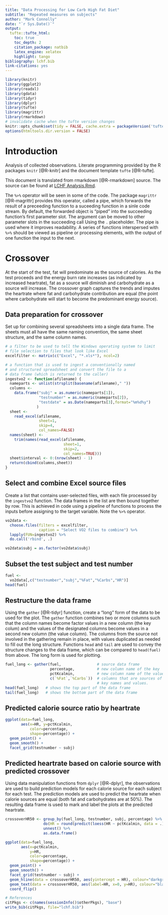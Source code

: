 ```yaml
---
title: "Data Processing for Low Carb High Fat Diet"
subtitle: "Repeated measures on subjects"
author: "Mark Connolly"
date: "`r Sys.Date()`"
output:
  tufte::tufte_html:
    toc: true
    toc_depth: 2
    citation_package: natbib
    latex_engine: xelatex
    highlight: tango
bibliography: lchf.bib
link-citations: yes
---
```


```r
library(knitr)
library(ggplot2)
library(readxl)
library(gdata)
library(tidyr)
library(dplyr)
library(tufte)
library(magrittr)
library(rmarkdown)
# invalidate cache when the tufte version changes
knitr::opts_chunk$set(tidy = FALSE, cache.extra = packageVersion('tufte'))
options(htmltools.dir.version = FALSE)
```
# Introduction
Analysis of collected observations.  Literate programming provided by the R packages `knitr` [@R-knitr] and the document template `tufte`  [@R-tufte].

This document is translated from rmarkdown [@R-rmarkdown] source.  The source can be found at [LCHF Analysis.Rmd](https://github.com/markconnolly/lchf/blob/master/LCHF%20Analysis.Rmd).

The `%>%` operator will be seen in some of the code.  The package `magrittr` [@R-magrittr] provides this operator, called a pipe, which forwards the result of a preceeding function to a suceeding function in a sinle code stream.  By default, the forwarded object is "piped" into the succeeding function's first parameter slot.  The argument can be moved to other parameter slots in the succeeding call Using the `.` placeholder.  The pipe is used where it improves readability.  A series of functions interspersed with `%>%` should be viewed as pipeline or processing elements, with the output of one function the input to the next.

# Crossover
At the start of the test, fat will predominate as the source of calories.  As the test proceeds and the energy burn rate increases (as indicated by increased heartrate), fat as a source will diminish and carbohydrate as a source will increase.  The crossover graph captures the trends and imputes the heartrate where fat and carbohydrate contribution are equal (the point where carbohydrate will start to become the predominant energy source).

## Data preparation for crossover
Set up for combining several spreadsheets into a single data frame.  The sheets must all have the same naming convention, the same sheet structure, and the same column names.

```r
# a filter to be used to tell the Windows operating system to limit 
# file selection to files that look like Excel
excelfilter <- matrix(c("Excel", "*.xls*"), ncol=2)

# a function that is used to ingest a conventionally named 
# and structured spreadsheet and convert the file to a 
# data frame (which is returned to the caller)
ingestvo2 <- function(afilename) {
  nameparts <- unlist(strsplit(basename(afilename)," "))
  columns <- 
    data.frame("subj" = as.numeric(nameparts[1]),
               "testnumber" = as.numeric(nameparts[2]),
               "testdate" = as.Date(nameparts[3],format="%m%d%y")
              ) 
  sheet <- 
    read_excel(afilename, 
               sheet=1, 
               skip=4, 
               col_names=FALSE)
  names(sheet) <- 
    trim(names(read_excel(afilename, 
                          sheet=1, 
                          skip=2, 
                          col_names=TRUE)))
  sheet$interval <- 0:(nrow(sheet) - 1)
  return(cbind(columns,sheet))
}
```

## Select and combine Excel source files
Create a list that contains user-selected files, with each file processed by the `ingestvo2` function.  The data frames in the list are then bound together by row.  This is achieved in code using a pipeline of functions to process the inputs before assigning to the target variable. Note the `%>%` operator.

```r
vo2data <- 
  choose.files(filters = excelfilter,
               caption = "Select VO2 files to combine") %>%
  lapply(FUN=ingestvo2) %>% 
  do.call('rbind', .)

vo2data$subj = as.factor(vo2data$subj)
```


## Subset the test subject and test number

```r
fuel <- 
  vo2data[,c("testnumber","subj","%Fat","%Carbs","HR")]
head(fuel)
```

## Restructure the data frame
Using the `gather` [@R-tidyr] function, create a "long" form of the data to be used for the plot.  The `gather` function combines two or more columns such that the column names become factor values in a new column (the key colum) and the values of the designated columns become values in a second new column (the value column). The columns from the source not involved in the gathering remain in place, with values duplicated as needed to fill out the long structure. Functions `head` and `tail` are used to convey the structure changes to the data frame, which can be compared to `head(fuel)` from above.  The long form is used for plotting.
```r
fuel_long <- gather(fuel,                # source data frame
                    percentage,          # new column name of the key
                    pctKcalmin,          # new column name of the value
                    c(`%Fat`,`%Carbs`))  # columns that are sources of
                                         # key names and values.
head(fuel_long)   # shows the top part of the data frame
tail(fuel_long)   # shows the bottom part of the data frame
```

## Predicted calorie source ratio by heartrate
```r
ggplot(data=fuel_long, 
       aes(x=HR, y=pctKcalmin, 
           color=percentage, 
           shape=percentage)) + 
  geom_point() + 
  geom_smooth() +
  facet_grid(testnumber ~ subj)
```

##  Predicted heartrate based on calorie source with predicted crossover
Using data manipulation functions from `dplyr` [@R-dplyr], the observations are used to build prediction models for each calorie source for each subject for each test.  The prediction models are used to predict the heartrate when calorie sources are equal (both fat and carbohydrates are at 50%).  The resulting data frame is used to mark and label the plots at the predicted heartrate. 

```r
crossoverHR50 <- group_by(fuel_long, testnumber, subj, percentage) %>% 
                 do(HR = round(predict(loess(HR ~ pctKcalmin, data = .), newdata=50))) %>%
                 unnest() %>% 
                 as.data.frame()

ggplot(data=fuel_long,
       aes(x=pctKcalmin,
           y=HR,
           color=percentage, 
           shape=percentage)) + 
  geom_point() + 
  geom_smooth() +
  facet_grid(testnumber ~ subj) +
  geom_hline(data = crossoverHR50, aes(yintercept = HR), colour="darkgrey") + 
  geom_text(data = crossoverHR50, aes(label=HR, x=0, y=HR), colour="black") +
  coord_flip()
```

```r
# References
citPkgs <- c(names(sessionInfo()$otherPkgs), "base")
write_bib(citPkgs, file="lchf.bib")

```

